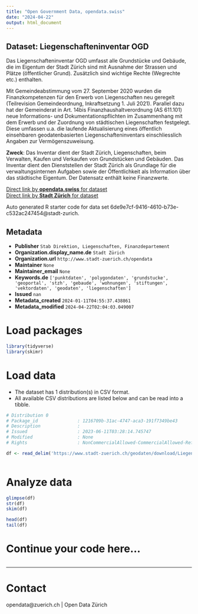 ```yaml
---
title: "Open Government Data, opendata.swiss"
date: "2024-04-22"
output: html_document
---
```


## Dataset: Liegenschafteninventar OGD

Das Liegenschafteninventar OGD umfasst alle Grundstücke und Gebäude, die im Eigentum der Stadt Zürich sind mit Ausnahme der Strassen und Plätze (öffentlicher Grund). Zusätzlich sind wichtige Rechte (Wegrechte etc.) enthalten.

Mit Gemeindeabstimmung vom 27. September 2020 wurden die Finanzkompetenzen für den Erwerb von Liegenschaften neu geregelt (Teilrevision Gemeindeordnung, Inkraftsetzung 1. Juli 2021). Parallel dazu hat der Gemeinderat in Art. 14bis Finanzhaushaltverordnung (AS 611.101) neue Informations- und Dokumentationspflichten im Zusammenhang mit dem Erwerb und der Zuordnung von städtischen Liegenschaften festgelegt. Diese umfassen u.a. die laufende Aktualisierung eines öffentlich einsehbaren geodatenbasierten Liegenschafteninventars einschliesslich Angaben zur Vermögenszuweisung.

**Zweck**: Das Inventar dient der Stadt Zürich, Liegenschaften, beim Verwalten, Kaufen und Verkaufen von Grundstücken und Gebäuden.
Das Inventar dient den Dienststellen der Stadt Zürich als Grundlage für die verwaltungsinternen Aufgaben sowie der Öffentlichkeit als Information über das städtische Eigentum. Der Datensatz enthält keine Finanzwerte.

[Direct link by **opendata.swiss** for dataset](https://opendata.swiss/de/dataset/liegenschafteninventar-ogd)<br>
[Direct link by **Stadt Zürich** for dataset](https://data.stadt-zuerich.ch/dataset/geo_liegenschafteninventar_ogd)

Auto generated R starter code for data set 6de9e7cf-9416-4610-b73e-c532ac247454@stadt-zurich.

## Metadata

- **Publisher** `Stab Direktion, Liegenschaften, Finanzdepartement`
- **Organization.display_name.de** `Stadt Zürich`
- **Organization.url** `http://www.stadt-zuerich.ch/opendata`
- **Maintainer** `None`
- **Maintainer_email** `None`
- **Keywords.de** `['punktdaten', 'polygondaten', 'grundstucke', 'geoportal', 'stzh', 'gebaude', 'wohnungen', 'stiftungen', 'vektordaten', 'geodaten', 'liegenschaften']`
- **Issued** `nan`
- **Metadata_created** `2024-01-11T04:55:37.438861`
- **Metadata_modified** `2024-04-22T02:04:03.049007`


# Load packages

```r

library(tidyverse)
library(skimr)

```

# Load data

-   The dataset has 1 distribution(s) in CSV format.
-   All available CSV distributions are listed below and can be read into a tibble.

```r

# Distribution 0
# Package_id               : 1216709b-31ac-4747-aca3-191f7349be43
# Description              : 
# Issued                   : 2023-06-11T03:28:14.745747
# Modified                 : None
# Rights                   : NonCommercialAllowed-CommercialAllowed-ReferenceNotRequired

df <- read_delim('https://www.stadt-zuerich.ch/geodaten/download/Liegenschafteninventar_OGD?format=10008')



```

# Analyze data

```r

glimpse(df)
str(df)
skim(df)

head(df)
tail(df)

```

# Continue your code here...

```r

```

------------------------------------------------------------------------

# Contact

opendata@zuerich.ch | Open Data Zürich

